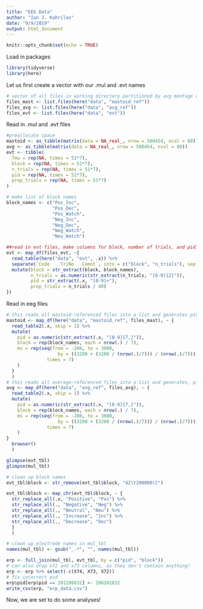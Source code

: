 ```yaml
---
title: "EEG Data"
author: "Ian J. Kahrilas"
date: "9/9/2019"
output: html_document
---
```


```r
knitr::opts_chunk$set(echo = TRUE)
```

Load in packages

```r
library(tidyverse)
library(here)
```

Let us first create a vector with our .mul and .evt names

```r
# vector of all files in working directory partitioned by avg montage and evt files
files_mast <- list.files(here("data", "mastoid_ref"))
files_avg <- list.files(here("data", "avg_ref"))
files_evt <- list.files(here("data", "evt"))
```
Read in .mul and .evt files
```r
#preallocate space
mastoid <- as_tibble(matrix(data = NA_real_, nrow = 580454, ncol = 80))
avg <- as_tibble(matrix(data = NA_real_, nrow = 580454, ncol = 80))
evt <- tibble(
  Tmu = rep(NA, times = 51*7),
  block = rep(NA, times = 51*7),
  n_trials = rep(NA, times = 51*7),
  pid = rep(NA, times = 51*7),
  prop_trials = rep(NA, times = 51*7)
)

# make list of block names
block_names <- c("Pos_Inc",
                 "Pos_Dec",
                 "Pos_Watch",
                 "Neg_Inc",
                 "Neg_Dec",
                 "Neg_Watch",
                 "Neu_Watch")

##read in evt files, make columns for block, number of trials, and pid. This cleans names up, too.
evt <- map_df(files_evt, ~{
  read_table(here("data", "evt", .x)) %>% 
  separate(`Code	TriNo	Comnt`, into = c("block", "n_trials"), sep = " ") %>% 
  mutate(block = str_extract(block, block_names),
         n_trials = as.numeric(str_extract(n_trials, "[0-9]{2}")),
         pid = str_extract(.x, "[0-9]+"),
         prop_trials = n_trials / 40)
})
```
 
Read in eeg files

```r
# this reads all mastoid-referenced files into a list and generates pid, block, and ms variables
mastoid <- map_df(here("data", "mastoid_ref", files_mast), ~ {
  read_table2(.x, skip = 1) %>%
  mutate(
    pid = as.numeric(str_extract(.x, "[0-9]{7,}")),
    block = rep(block_names, each = nrow(.) / 7),
    ms = rep(seq(from = -200, to = 3000, 
                   by = ((3200 + (3200 / (nrow(.)/7))) / (nrow(.)/7))),
               times = 7)
    )
  }
  )
# this reads all average-referenced files into a list and generates, pid, block, and ms variables
avg <- map_df(here("data", "avg_ref", files_avg), ~ {
  read_table2(.x, skip = 1) %>%
  mutate(
    pid = as.numeric(str_extract(.x, "[0-9]{7,}")),
    block = rep(block_names, each = nrow(.) / 7),
    ms = rep(seq(from = -200, to = 3000, 
                   by = ((3200 + (3200 / (nrow(.)/7))) / (nrow(.)/7))),
               times = 7)
    )
}
  browser()
  )
```

```r
glimpse(evt_tbl)
glimpse(mul_tbl)
```

```r
# clean up block names
evt_tbl$block <- str_remove(evt_tbl$block, "42\t200000\t")

evt_tbl$block <- map_chr(evt_tbl$block, ~ {
  str_replace_all(.x, "Positive", "Pos") %>%
  str_replace_all(., "Negative", "Neg") %>%
  str_replace_all(., "Neutral", "Neu") %>%
  str_replace_all(., "Increase", "Inc") %>%
  str_replace_all(., "Decrease", "Dec")
  }
  )

# clean up electrode names in mul_tbl
names(mul_tbl) <- gsub("_.*", "", names(mul_tbl))
```

```r
erp <- full_join(mul_tbl, evt_tbl, by = c("pid", "block"))
# can also drop x72 and x73 columns, as they don't contain anything!
erp <- erp %>% select(-c(X74, X73, X72))
# fix incorrect pid
erp$pid[erp$pid == 201206832] <- 206201832
write_csv(erp, "erp_data.csv")
```

Now, we are set to do some analyses!